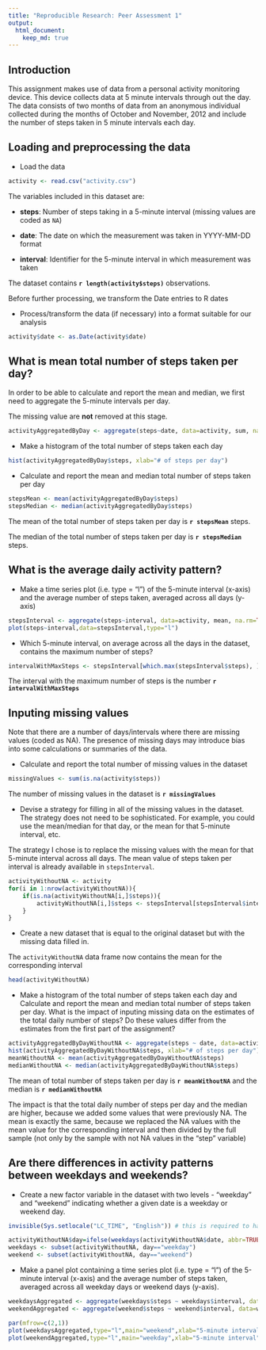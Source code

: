 ```yaml
---
title: "Reproducible Research: Peer Assessment 1"
output: 
  html_document:
    keep_md: true
---
```


## Introduction

This assignment makes use of data from a personal activity monitoring
device. This device collects data at 5 minute intervals through out the
day. The data consists of two months of data from an anonymous
individual collected during the months of October and November, 2012
and include the number of steps taken in 5 minute intervals each day.

## Loading and preprocessing the data

- Load the data

```r
activity <- read.csv("activity.csv")
```

The variables included in this dataset are:

* **steps**: Number of steps taking in a 5-minute interval (missing
    values are coded as `NA`)

* **date**: The date on which the measurement was taken in YYYY-MM-DD
    format

* **interval**: Identifier for the 5-minute interval in which
    measurement was taken
    
The dataset contains **`r length(activity$steps)`** observations.

Before further processing, we transform the Date entries to R dates

- Process/transform the data (if necessary) into a format suitable for our analysis

```r
activity$date <- as.Date(activity$date)
```

## What is mean total number of steps taken per day?

In order to be able to calculate and report the mean and median, we first need to aggregate the 5-minute intervals per day.

The missing value are **not** removed at this stage.

```r
activityAggregatedByDay <- aggregate(steps~date, data=activity, sum, na.rm=TRUE)
```

- Make a histogram of the total number of steps taken each day

```r
hist(activityAggregatedByDay$steps, xlab="# of steps per day")
```

- Calculate and report the mean and median total number of steps taken per day

```r
stepsMean <- mean(activityAggregatedByDay$steps)
stepsMedian <- median(activityAggregatedByDay$steps)
```

The mean of the total number of steps taken per day is **`r stepsMean`** steps.

The median of the total number of steps taken per day is **`r stepsMedian`** steps.

## What is the average daily activity pattern?

- Make a time series plot (i.e. type = "l") of the 5-minute interval (x-axis) and the average number of steps taken, averaged across all days (y-axis)

```r
stepsInterval <- aggregate(steps~interval, data=activity, mean, na.rm=TRUE)
plot(steps~interval,data=stepsInterval,type="l")
```

- Which 5-minute interval, on average across all the days in the dataset, contains the maximum number of steps?

```r
intervalWithMaxSteps <- stepsInterval[which.max(stepsInterval$steps), ]$interval
```

The interval with the maximum number of steps is the number **`r intervalWithMaxSteps`**

## Inputing missing values

Note that there are a number of days/intervals where there are missing values (coded as NA). The presence of missing days may introduce bias into some calculations or summaries of the data.

- Calculate and report the total number of missing values in the dataset

```r
missingValues <- sum(is.na(activity$steps))
```

The number of missing values in the dataset is **`r missingValues`**

- Devise a strategy for filling in all of the missing values in the dataset. The strategy does not need to be sophisticated. For example, you could use the mean/median for that day, or the mean for that 5-minute interval, etc.

The strategy I chose is to replace the missing values with the mean for that 5-minute interval across all days. The mean value of steps taken per interval is already available in `stepsInterval`.

```r
activityWithoutNA <- activity 
for(i in 1:nrow(activityWithoutNA)){
    if(is.na(activityWithoutNA[i,]$steps)){
        activityWithoutNA[i,]$steps <- stepsInterval[stepsInterval$interval==activityWithoutNA[i,]$interval,]$steps
    }
}
```

- Create a new dataset that is equal to the original dataset but with the missing data filled in.

The `activityWithoutNA` data frame now contains the mean for the corresponding interval

```r
head(activityWithoutNA)
```

- Make a histogram of the total number of steps taken each day and Calculate and report the mean and median total number of steps taken per day. What is the impact of inputing missing data on the estimates of the total daily number of steps? Do these values differ from the estimates from the first part of the assignment?

```r
activityAggregatedByDayWithoutNA <- aggregate(steps ~ date, data=activityWithoutNA, sum)
hist(activityAggregatedByDayWithoutNA$steps, xlab="# of steps per day")
meanWithoutNA <- mean(activityAggregatedByDayWithoutNA$steps)
medianWithoutNA <- median(activityAggregatedByDayWithoutNA$steps)
```

The mean of total number of steps taken per day is **`r meanWithoutNA`** and the median is **`r medianWithoutNA`**

The impact is that the total daily number of steps per day and the median are higher, because we added some values that were previously NA. The mean is exactly the same, because we replaced the NA values with the mean value for the corresponding interval and then divided by the full sample (not only by the sample with not NA values in the "step" variable)


## Are there differences in activity patterns between weekdays and weekends?

- Create a new factor variable in the dataset with two levels - "weekday" and "weekend" indicating whether a given date is a weekday or weekend day.

```r
invisible(Sys.setlocale("LC_TIME", "English")) # this is required to have the names of the day in English
```

```r

activityWithoutNA$day=ifelse(weekdays(activityWithoutNA$date, abbr=TRUE) %in% c("Sat","Sun"), "weekend","weekday")
weekdays <- subset(activityWithoutNA, day=="weekday")
weekend <- subset(activityWithoutNA, day=="weekend")
```


- Make a panel plot containing a time series plot (i.e. type = "l") of the 5-minute interval (x-axis) and the average number of steps taken, averaged across all weekday days or weekend days (y-axis).

```r
weekdaysAggregated <- aggregate(weekdays$steps ~ weekdays$interval, data=weekdays,FUN=mean)
weekendAggregated <- aggregate(weekend$steps ~ weekend$interval, data=weekend, FUN=mean)

par(mfrow=c(2,1))
plot(weekdaysAggregated,type="l",main="weekend",xlab="5-minute interval",ylab="number of steps")
plot(weekendAggregated,type="l",main="weekday",xlab="5-minute interval",ylab="number of steps")

```

